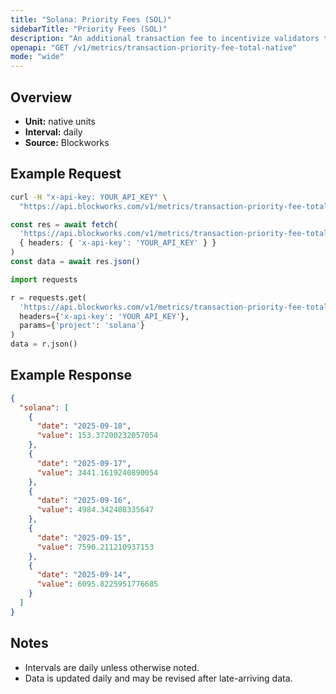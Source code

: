 ```yaml
---
title: "Solana: Priority Fees (SOL)"
sidebarTitle: "Priority Fees (SOL)"
description: "An additional transaction fee to incentivize validators to prioritize and execute transactions."
openapi: "GET /v1/metrics/transaction-priority-fee-total-native"
mode: "wide"
---
```


## Overview

- **Unit:** native units
- **Interval:** daily
- **Source:** Blockworks

## Example Request

<CodeGroup>

```bash cURL
curl -H "x-api-key: YOUR_API_KEY" \
  "https://api.blockworks.com/v1/metrics/transaction-priority-fee-total-native?project=solana"
```

```typescript TypeScript
const res = await fetch(
  'https://api.blockworks.com/v1/metrics/transaction-priority-fee-total-native?project=solana',
  { headers: { 'x-api-key': 'YOUR_API_KEY' } }
)
const data = await res.json()
```

```python Python
import requests

r = requests.get(
  'https://api.blockworks.com/v1/metrics/transaction-priority-fee-total-native',
  headers={'x-api-key': 'YOUR_API_KEY'},
  params={'project': 'solana'}
)
data = r.json()
```

</CodeGroup>

## Example Response

```json
{
  "solana": [
    {
      "date": "2025-09-18",
      "value": 153.37200232057054
    },
    {
      "date": "2025-09-17",
      "value": 3441.1619240890054
    },
    {
      "date": "2025-09-16",
      "value": 4984.342408335647
    },
    {
      "date": "2025-09-15",
      "value": 7590.211210937153
    },
    {
      "date": "2025-09-14",
      "value": 6095.8225951776685
    }
  ]
}
```

## Notes
- Intervals are daily unless otherwise noted.
- Data is updated daily and may be revised after late-arriving data.